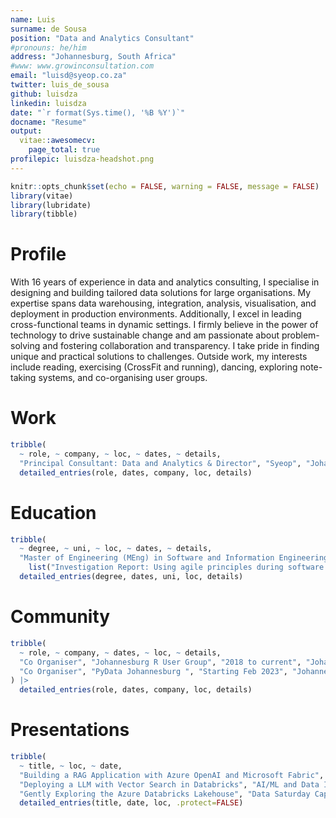 ```yaml
---
name: Luis
surname: de Sousa
position: "Data and Analytics Consultant"
#pronouns: he/him
address: "Johannesburg, South Africa"
#www: www.growinconsultation.com
email: "luisd@syeop.co.za"
twitter: luis_de_sousa
github: luisdza
linkedin: luisdza
date: "`r format(Sys.time(), '%B %Y')`"
docname: "Resume"
output:
  vitae::awesomecv:
    page_total: true
profilepic: luisdza-headshot.png
---
```


```r
knitr::opts_chunk$set(echo = FALSE, warning = FALSE, message = FALSE)
library(vitae)
library(lubridate)
library(tibble)
```

# Profile

With 16 years of experience in data and analytics consulting, I specialise in designing and building tailored data solutions for large organisations. My expertise spans data warehousing, integration, analysis, visualisation, and deployment in production environments. Additionally, I excel in leading cross-functional teams in dynamic settings. I firmly believe in the power of technology to drive sustainable change and am passionate about problem-solving and fostering collaboration and transparency. I take pride in finding unique and practical solutions to challenges. Outside work, my interests include reading, exercising (CrossFit and running), dancing, exploring note-taking systems, and co-organising user groups.

# Work

```r
tribble(
  ~ role, ~ company, ~ loc, ~ dates, ~ details,
  "Principal Consultant: Data and Analytics & Director", "Syeop", "Johannesburg, South Africa", "May. 2007 - Present", "I lead high-impact data and analytics initiatives across diverse sectors such as real estate, food and beverage, and banking. My managerial responsibilities encompass prospecting, negotiating, and overseeing business and project management. Additionally, I contribute to team development by recruiting, training, and mentoring staff. My technical expertise includes market analysis, consolidating financial data on cloud platforms, forecasting, and developing Management Information Systems (MIS) architectures. I have worked with various technologies in these projects, such as the Microsoft Data Platform, MySQL, Google BigQuery, Azure Databricks, and FiveTran. I am proficient in SQL, R, and Python.") |>
  detailed_entries(role, dates, company, loc, details)
```

# Education

```r
tribble(
  ~ degree, ~ uni, ~ loc, ~ dates, ~ details,
  "Master of Engineering (MEng) in Software and Information Engineering", "Wits", "Johannesburg, South Africa", "2015", 
    list("Investigation Report: Using agile principles during software procurement in build versus buy decision-making.")) |>
  detailed_entries(degree, dates, uni, loc, details)
```

# Community

```r
tribble(
  ~ role, ~ company, ~ dates, ~ loc, ~ details,
  "Co Organiser", "Johannesburg R User Group", "2018 to current", "Johannesburg, South Africa", "This group serves as a platform for sharing knowledge, networking, and promoting the use of R in various statistical, data analysis, and programming endeavors within the Johannesburg area. https://www.rusergroup.co.za",
  "Co Organiser", "PyData Johannesburg ", "Starting Feb 2023", "Johannesburg, South Africa", "This local chapter of an international initiative focuses on nurturing community growth and engagement through Python and data science topics tailored to Johannesburg. https://www.pydata.co.za",
) |>
  detailed_entries(role, dates, company, loc, details)
```

# Presentations

```r
tribble(
  ~ title, ~ loc, ~ date,
  "Building a RAG Application with Azure OpenAI and Microsoft Fabric", "Data and AI Community Day Johannesburg", "2024-04-09",
  "Deploying a LLM with Vector Search in Databricks", "AI/ML and Data Infusion Roadshow Durban", "2023-11-11",
  "Gently Exploring the Azure Databricks Lakehouse", "Data Saturday Cape Town, Durban and Johannesburg 2023", "2023-09-30") |>
  detailed_entries(title, date, loc, .protect=FALSE)
```